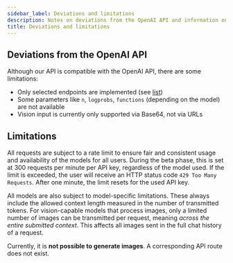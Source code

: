 ```yaml
---
sidebar_label: Deviations and limitations
description: Notes on deviations from the OpenAI API and information on rate limiting
title: Deviations and limitations
---
```


## Deviations from the OpenAI API

Although our API is compatible with the OpenAI API, there are some limitations:

- Only selected endpoints are implemented (see [list](../supported-endpoints/))
- Some parameters like `n`, `logprobs`, `functions` (depending on the model) are not available
- Vision input is currently only supported via Base64, not via URLs

## Limitations

All requests are subject to a rate limit to ensure fair and consistent usage and availability of the models for all users. During the beta phase, this is set at 300 requests per minute per API key, regardless of the model used. If the limit is exceeded, the user will receive an HTTP status code `429 Too Many Requests`. After one minute, the limit resets for the used API key.

All models are also subject to model-specific limitations. These always include the allowed context length measured in the number of transmitted tokens. For vision-capable models that process images, only a limited number of images can be transmitted per request, meaning _across the entire submitted context_. This affects all images sent in the full chat history of a request.

Currently, it is **not possible to generate images**. A corresponding API route does not exist.

